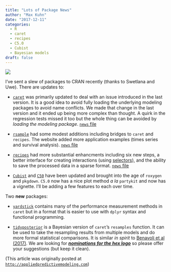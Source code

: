 ```yaml
---
title: "Lots of Package News"
author: "Max Kuhn"
date: "2017-12-11"
categories:
  - R
  - caret
  - recipes
  - C5.0
  - Cubist
  - Bayesian models
draft: false
---
```


![](recipes_rsample.png){fig-align="center"}

I've sent a slew of packages to CRAN recently (thanks to Swetlana and Uwe). There are updates to: 

* [`caret`](https://topepo.github.io/caret) was primarily updated to deal with an issue introduced in the last version. It is a good idea to avoid fully loading the underlying modeling packages to avoid name conflicts. We made that change in the last version and it ended up being more complex than thought. A quirk in the regression tests missed it too but the whole thing can be avoided by _loading the modeling package_. [`news` file](https://cran.r-project.org/web/packages/caret/news.html)

* [`rsample`](https://topepo.github.io/rsample) had some modest additions including bridges to `caret` and `recipes`. The website added more application examples (times series and survival analysis). [`news` file](https://topepo.github.io/rsample/news/)

* [`recipes`](https://topepo.github.io/recipes) had more substantial enhancments including six new steps, a better interface for creating interactions (using [selectors](https://topepo.github.io/recipes/reference/selections.html)), and the ability to save the processed data in a sparse format. [`news` file](topepo.github.io/recipes/news/)

* [`Cubist`](https://topepo.github.io/Cubist/) and [`C50`](https://topepo.github.io/C5.0/) have been updated and brought into the age of `roxygen` and `pkgdown`. `C5.0` now has a nice plot method _a la_ `partykit` and now has a vignette. I'll be adding a few features to each over time. 


Two **new** packages:

* [`yardstick`](https://topepo.github.io/yardstick) contains many of the performance measurement methods in `caret` but in a format that is easier to use with `dplyr` syntax and functional programming. 

* [`tidyposterior`](https://topepo.github.io/tidyposterior) is a Bayesian version of `caret`'s `resamples` function. It can be used to take the resampling results from multiple models and do more formal statistical comparisons. It is similar _in spirit_ to [Benavoli et al (2017)](http://jmlr.org/papers/v18/16-305.html). We are looking for [***nominations for the hex logo***](https://twitter.com/dataandme/status/930820142900174848) so please offer your suggestions (but keep it clean). 


(This article was originally posted at [`http://appliedpredictivemodeling.com`](https://appliedpredictivemodeling.com/blog/2017/11/15/some-package-updates))
